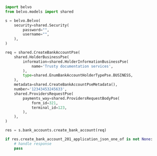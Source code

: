 ```python CreateBankAccount.py
import belvo
from belvo.models import shared

s = belvo.Belvo(
    security=shared.Security(
        password="",
        username="",
    ),
)

req = shared.CreateBankAccountPse(
    shared.HolderBusinessPse(
        information=shared.HolderInformationBusinessPse(
            name='Trusty documentation services',
        ),
        type=shared.EnumBankAccountHolderTypePse.BUSINESS,
    ),
    metadata=shared.CreateBankAccountPseMetadata(),
    number='12343453245633',
    shared.ProvidersRequestPse(
        payments_way=shared.ProvidersRequestBodyPse(
            form_id=321,
            terminal_id=123,
        ),
    ),
)

res = s.bank_accounts.create_bank_account(req)

if res.create_bank_account_201_application_json_one_of is not None:
    # handle response
    pass
```
